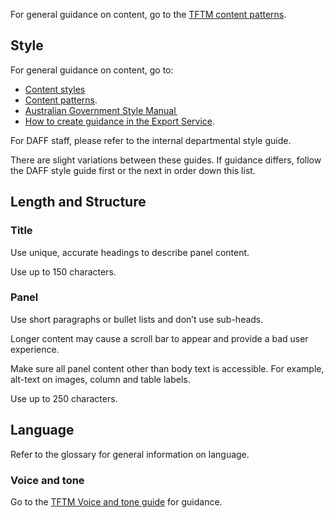 For general guidance on content, go to the [TFTM content patterns](/content/content-patterns).

## Style

For general guidance on content, go to:

- [Content styles](/content/content-styles)
- [Content patterns](/content/content-patterns).
- [Australian Government Style Manual  ](https://www.stylemanual.gov.au)
- [How to create guidance in the Export Service](/guides/how-to-create-guidance).

For DAFF staff, please refer to the internal departmental style guide.

There are slight variations between these guides. If guidance differs, follow the DAFF style guide first or the next in order down this list.

## Length and Structure

### Title

Use unique, accurate headings to describe panel content.

Use up to 150 characters.

### Panel

Use short paragraphs or bullet lists and don’t use sub-heads.

Longer content may cause a scroll bar to appear and provide a bad user experience.

Make sure all panel content other than body text is accessible. For example, alt-text on images, column and table labels.

Use up to 250 characters.

## Language

Refer to the glossary for general information on language.

### Voice and tone

Go to the [TFTM Voice and tone guide](/content/voice-and-tone) for guidance.
